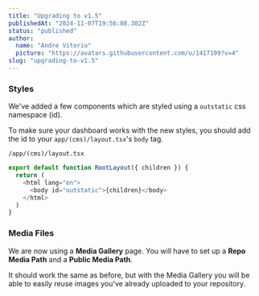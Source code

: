 ```yaml
---
title: "Upgrading to v1.5"
publishedAt: "2024-11-07T19:56:08.302Z"
status: "published"
author:
  name: "Andre Vitorio"
  picture: "https://avatars.githubusercontent.com/u/1417109?v=4"
slug: "upgrading-to-v1.5"
---
```


### Styles

We've added a few components which are styled using a `outstatic` css namespace (id).

To make sure your dashboard works with the new styles, you should add the id to your `app/(cms)/layout.tsx`'s `body` tag.

`/app/(cms)/layout.tsx`

```javascript
export default function RootLayout({ children }) {
  return (
    <html lang="en">
      <body id="outstatic">{children}</body>
    </html>
  )
}
```

### Media Files

We are now using a **Media Gallery** page. You will have to set up a **Repo Media Path** and a **Public Media Path**.

It should work the same as before, but with the Media Gallery you will be able to easily reuse images you've already uploaded to your repository.